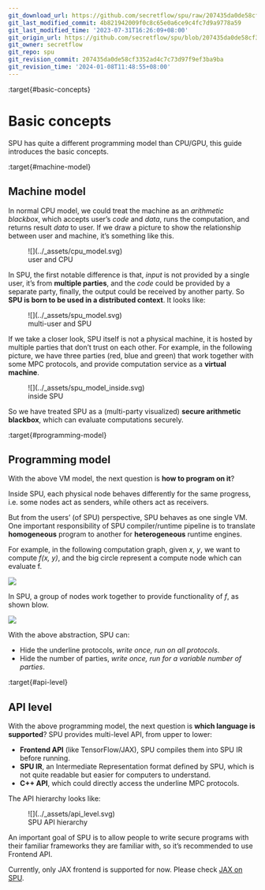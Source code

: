 ```yaml
---
git_download_url: https://github.com/secretflow/spu/raw/207435da0de58cf3352ad4c7c73d97f9ef3ba9ba/docs/development/basic_concepts.rst
git_last_modified_commit: 4b821942009f0c8c65e0a6ce9c4fc7d9a9778a59
git_last_modified_time: '2023-07-31T16:26:09+08:00'
git_origin_url: https://github.com/secretflow/spu/blob/207435da0de58cf3352ad4c7c73d97f9ef3ba9ba/docs/development/basic_concepts.rst
git_owner: secretflow
git_repo: spu
git_revision_commit: 207435da0de58cf3352ad4c7c73d97f9ef3ba9ba
git_revision_time: '2024-01-08T11:48:55+08:00'
---
```


:target{#basic-concepts}

# Basic concepts

SPU has quite a different programming model than CPU/GPU, this guide introduces the basic concepts.

:target{#machine-model}

## Machine model

In normal CPU model, we could treat the machine as an <em>arithmetic blackbox</em>, which accepts user’s <em>code</em> and <em>data</em>, runs the computation, and returns result <em>data</em> to user. If we draw a picture to show the relationship between user and machine, it’s something like this.

<figure id="id1">
  ![](../_assets/cpu_model.svg)

  <figcaption>
    user and CPU
  </figcaption>
</figure>

In SPU, the first notable difference is that, <em>input</em> is not provided by a single user, it’s from <strong>multiple parties</strong>, and the <em>code</em> could be provided by a separate party, finally, the output could be received by another party. So <strong>SPU is born to be used in a distributed context</strong>. It looks like:

<figure id="id2">
  ![](../_assets/spu_model.svg)

  <figcaption>
    multi-user and SPU
  </figcaption>
</figure>

If we take a closer look, SPU itself is not a physical machine, it is hosted by multiple parties that don’t trust on each other. For example, in the following picture, we have three parties (red, blue and green) that work together with some MPC protocols, and provide computation service as a <strong>virtual machine</strong>.

<figure id="id3">
  ![](../_assets/spu_model_inside.svg)

  <figcaption>
    inside SPU
  </figcaption>
</figure>

So we have treated SPU as a (multi-party visualized) <strong>secure arithmetic blackbox</strong>, which can evaluate computations securely.

:target{#programming-model}

## Programming model

With the above VM model, the next question is <strong>how to program on it</strong>?

Inside SPU, each physical node behaves differently for the same progress, i.e. some nodes act as senders, while others act as receivers.

But from the users’ (of SPU) perspective, SPU behaves as one single VM. One important responsibility of SPU compiler/runtime pipeline is to translate <strong>homogeneous</strong> program to another for <strong>heterogeneous</strong> runtime engines.

For example, in the following computation graph, given <cite>x</cite>, <cite>y</cite>, we want to compute <cite>f(x, y)</cite>, and the big circle represent a compute node which can evaluate f.

![](../_assets/physical_eval.svg)

In SPU, a group of nodes work together to provide functionality of <cite>f</cite>, as shown blow.

![](../_assets/virtual_eval.svg)

With the above abstraction, SPU can:

- Hide the underline protocols, <em>write once, run on all protocols</em>.
- Hide the number of parties, <em>write once, run for a variable number of parties</em>.

:target{#api-level}

## API level

With the above programming model, the next question is <strong>which language is supported</strong>? SPU provides multi-level API, from upper to lower:

- <strong>Frontend API</strong> (like TensorFlow/JAX), SPU compiles them into SPU IR before running.
- <strong>SPU IR</strong>, an Intermediate Representation format defined by SPU, which is not quite readable but easier for computers to understand.
- <strong>C++ API</strong>, which could directly access the underline MPC protocols.

The API hierarchy looks like:

<figure id="id4">
  ![](../_assets/api_level.svg)

  <figcaption>
    SPU API hierarchy
  </figcaption>
</figure>

<Container type="important">
  An important goal of SPU is to allow people to write secure programs with their familiar frameworks they are familiar with, so it’s recommended to use Frontend API.

  Currently, only JAX frontend is supported for now. Please check [<span>JAX on SPU</span>](../tutorials/quick_start.mdx).
</Container>
